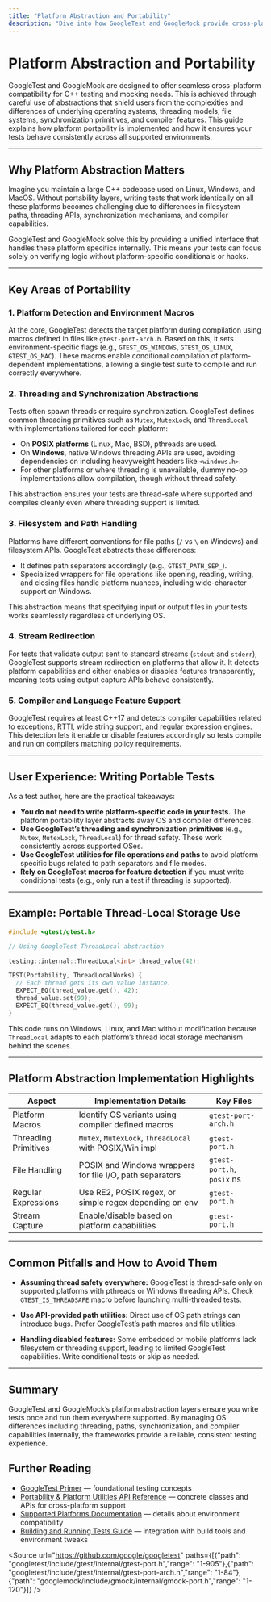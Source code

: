 ```yaml
---
title: "Platform Abstraction and Portability"
description: "Dive into how GoogleTest and GoogleMock provide cross-platform compatibility using abstractions for threading, file paths, synchronization, and OS differences, ensuring consistent test behavior on any supported environment."
---
```


# Platform Abstraction and Portability

GoogleTest and GoogleMock are designed to offer seamless cross-platform compatibility for C++ testing and mocking needs. This is achieved through careful use of abstractions that shield users from the complexities and differences of underlying operating systems, threading models, file systems, synchronization primitives, and compiler features. This guide explains how platform portability is implemented and how it ensures your tests behave consistently across all supported environments.

---

## Why Platform Abstraction Matters

Imagine you maintain a large C++ codebase used on Linux, Windows, and MacOS. Without portability layers, writing tests that work identically on all these platforms becomes challenging due to differences in filesystem paths, threading APIs, synchronization mechanisms, and compiler capabilities.

GoogleTest and GoogleMock solve this by providing a unified interface that handles these platform specifics internally. This means your tests can focus solely on verifying logic without platform-specific conditionals or hacks.

---

## Key Areas of Portability

### 1. Platform Detection and Environment Macros

At the core, GoogleTest detects the target platform during compilation using macros defined in files like `gtest-port-arch.h`. Based on this, it sets environment-specific flags (e.g., `GTEST_OS_WINDOWS`, `GTEST_OS_LINUX`, `GTEST_OS_MAC`). These macros enable conditional compilation of platform-dependent implementations, allowing a single test suite to compile and run correctly everywhere.

### 2. Threading and Synchronization Abstractions

Tests often spawn threads or require synchronization. GoogleTest defines common threading primitives such as `Mutex`, `MutexLock`, and `ThreadLocal` with implementations tailored for each platform:

- On **POSIX platforms** (Linux, Mac, BSD), pthreads are used.
- On **Windows**, native Windows threading APIs are used, avoiding dependencies on including heavyweight headers like `<windows.h>`.
- For other platforms or where threading is unavailable, dummy no-op implementations allow compilation, though without thread safety.

This abstraction ensures your tests are thread-safe where supported and compiles cleanly even where threading support is limited.

### 3. Filesystem and Path Handling

Platforms have different conventions for file paths (`/` vs `\` on Windows) and filesystem APIs. GoogleTest abstracts these differences:

- It defines path separators accordingly (e.g., `GTEST_PATH_SEP_`).
- Specialized wrappers for file operations like opening, reading, writing, and closing files handle platform nuances, including wide-character support on Windows.

This abstraction means that specifying input or output files in your tests works seamlessly regardless of underlying OS.

### 4. Stream Redirection

For tests that validate output sent to standard streams (`stdout` and `stderr`), GoogleTest supports stream redirection on platforms that allow it. It detects platform capabilities and either enables or disables features transparently, meaning tests using output capture APIs behave consistently.

### 5. Compiler and Language Feature Support

GoogleTest requires at least C++17 and detects compiler capabilities related to exceptions, RTTI, wide string support, and regular expression engines. This detection lets it enable or disable features accordingly so tests compile and run on compilers matching policy requirements.

---

## User Experience: Writing Portable Tests

As a test author, here are the practical takeaways:

- **You do not need to write platform-specific code in your tests.** The platform portability layer abstracts away OS and compiler differences.
- **Use GoogleTest’s threading and synchronization primitives** (e.g., `Mutex`, `MutexLock`, `ThreadLocal`) for thread safety. These work consistently across supported OSes.
- **Use GoogleTest utilities for file operations and paths** to avoid platform-specific bugs related to path separators and file modes.
- **Rely on GoogleTest macros for feature detection** if you must write conditional tests (e.g., only run a test if threading is supported).


---

## Example: Portable Thread-Local Storage Use

```c++
#include <gtest/gtest.h>

// Using GoogleTest ThreadLocal abstraction

testing::internal::ThreadLocal<int> thread_value(42);

TEST(Portability, ThreadLocalWorks) {
  // Each thread gets its own value instance.
  EXPECT_EQ(thread_value.get(), 42);
  thread_value.set(99);
  EXPECT_EQ(thread_value.get(), 99);
}
```

This code runs on Windows, Linux, and Mac without modification because `ThreadLocal` adapts to each platform’s thread local storage mechanism behind the scenes.

---

## Platform Abstraction Implementation Highlights

| Aspect                  | Implementation Details                                   | Key Files                   |
|-------------------------|----------------------------------------------------------|-----------------------------|
| Platform Macros         | Identify OS variants using compiler defined macros        | `gtest-port-arch.h`         |
| Threading Primitives    | `Mutex`, `MutexLock`, `ThreadLocal` with POSIX/Win impl  | `gtest-port.h`              |
| File Handling          | POSIX and Windows wrappers for file I/O, path separators | `gtest-port.h`, `posix` ns |
| Regular Expressions     | Use RE2, POSIX regex, or simple regex depending on env     | `gtest-port.h`              |
| Stream Capture          | Enable/disable based on platform capabilities              | `gtest-port.h`              |

---

## Common Pitfalls and How to Avoid Them

- **Assuming thread safety everywhere:** GoogleTest is thread-safe only on supported platforms with pthreads or Windows threading APIs. Check `GTEST_IS_THREADSAFE` macro before launching multi-threaded tests.

- **Use API-provided path utilities:** Direct use of OS path strings can introduce bugs. Prefer GoogleTest’s path macros and file utilities.

- **Handling disabled features:** Some embedded or mobile platforms lack filesystem or threading support, leading to limited GoogleTest capabilities. Write conditional tests or skip as needed.

---

## Summary

GoogleTest and GoogleMock’s platform abstraction layers ensure you write tests once and run them everywhere supported. By managing OS differences including threading, paths, synchronization, and compiler capabilities internally, the frameworks provide a reliable, consistent testing experience.

## Further Reading

- [GoogleTest Primer](docs/primer.md) — foundational testing concepts
- [Portability & Platform Utilities API Reference](api-reference/advanced-apis-config/portability-platform-utils.mdx) — concrete classes and APIs for cross-platform support
- [Supported Platforms Documentation](docs/platforms.md) — details about environment compatibility
- [Building and Running Tests Guide](guides/getting-started-workflows/building-and-running-tests.mdx) — integration with build tools and environment tweaks

<Source url="https://github.com/google/googletest" paths={[{"path": "googletest/include/gtest/internal/gtest-port.h","range": "1-905"},{"path": "googletest/include/gtest/internal/gtest-port-arch.h","range": "1-84"},{"path": "googlemock/include/gmock/internal/gmock-port.h","range": "1-120"}]} />